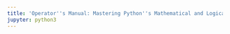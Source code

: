 ```yaml
---
title: 'Operator''s Manual: Mastering Python''s Mathematical and Logical Tools'
jupyter: python3
---
```



